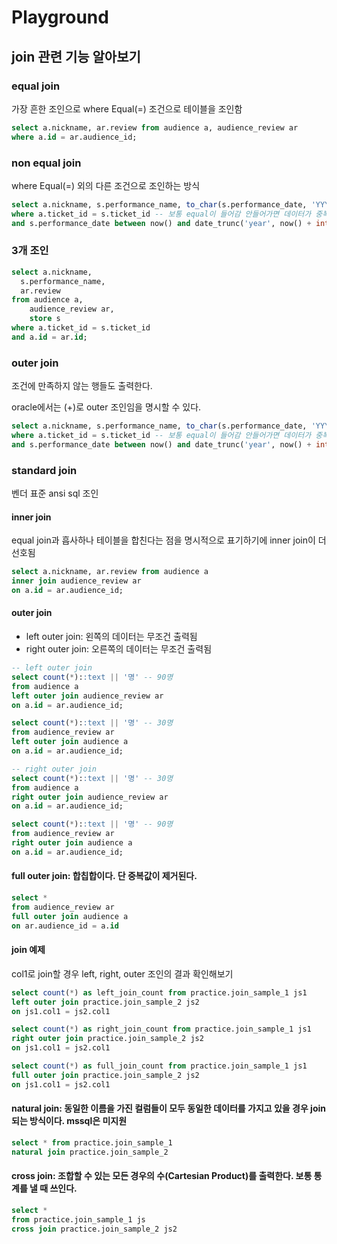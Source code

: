 # Playground

## join 관련 기능 알아보기

### equal join

가장 흔한 조인으로 where Equal(=) 조건으로 테이블을 조인함

```sql
select a.nickname, ar.review from audience a, audience_review ar
where a.id = ar.audience_id;
```

### non equal join

where Equal(=) 외의 다른 조건으로 조인하는 방식

```sql
select a.nickname, s.performance_name, to_char(s.performance_date, 'YYYY-MM-DD') from audience a, store s
where a.ticket_id = s.ticket_id -- 보통 equal이 들어감 안들어가면 데이터가 중복 출력됨
and s.performance_date between now() and date_trunc('year', now() + interval '1 year' - interval '1 day') -- end of year
```

### 3개 조인

```sql
select a.nickname,
  s.performance_name,
  ar.review
from audience a,
	audience_review ar,
	store s
where a.ticket_id = s.ticket_id
and a.id = ar.id;
```

### outer join

조건에 만족하지 않는 행들도 출력한다.

oracle에서는 (+)로 outer 조인임을 명시할 수 있다.

```sql
select a.nickname, s.performance_name, to_char(s.performance_date, 'YYYY-MM-DD') from audience a, store s
where a.ticket_id = s.ticket_id -- 보통 equal이 들어감 안들어가면 데이터가 중복 출력됨
and s.performance_date between now() and date_trunc('year', now() + interval '1 year' - interval '1 day') -- end of year
```

### standard join

벤더 표준 ansi sql 조인

#### inner join

equal join과 흡사하나 테이블을 합친다는 점을 명시적으로 표기하기에 inner join이 더 선호됨

```sql
select a.nickname, ar.review from audience a
inner join audience_review ar
on a.id = ar.audience_id;
```

#### outer join

- left outer join: 왼쪽의 데이터는 무조건 출력됨
- right outer join: 오른쪽의 데이터는 무조건 출력됨

```sql
-- left outer join
select count(*)::text || '명' -- 90명
from audience a
left outer join audience_review ar
on a.id = ar.audience_id;

select count(*)::text || '명' -- 30명
from audience_review ar
left outer join audience a
on a.id = ar.audience_id;

-- right outer join
select count(*)::text || '명' -- 30명
from audience a
right outer join audience_review ar
on a.id = ar.audience_id;

select count(*)::text || '명' -- 90명
from audience_review ar
right outer join audience a
on a.id = ar.audience_id;
```

#### full outer join: 합칩합이다. 단 중복값이 제거된다.

```sql
select *
from audience_review ar
full outer join audience a
on ar.audience_id = a.id
```

#### join 예제

col1로 join할 경우 left, right, outer 조인의 결과 확인해보기

```sql
select count(*) as left_join_count from practice.join_sample_1 js1
left outer join practice.join_sample_2 js2
on js1.col1 = js2.col1

select count(*) as right_join_count from practice.join_sample_1 js1
right outer join practice.join_sample_2 js2
on js1.col1 = js2.col1

select count(*) as full_join_count from practice.join_sample_1 js1
full outer join practice.join_sample_2 js2
on js1.col1 = js2.col1
```

#### natural join: 동일한 이름을 가진 컬럼들이 모두 동일한 데이터를 가지고 있을 경우 join되는 방식이다. mssql은 미지원

```sql
select * from practice.join_sample_1
natural join practice.join_sample_2
```

#### cross join: 조합할 수 있는 모든 경우의 수(Cartesian Product)를 출력한다. 보통 통계를 낼 때 쓰인다.

```sql
select *
from practice.join_sample_1 js
cross join practice.join_sample_2 js2
```

